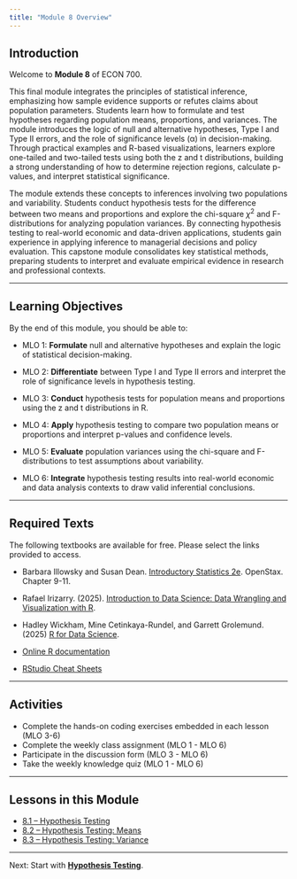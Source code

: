 ```yaml
---
title: "Module 8 Overview"
---
```


## Introduction

Welcome to **Module 8** of ECON 700.

This final module integrates the principles of statistical inference, emphasizing how sample evidence supports or refutes claims about population parameters. Students learn how to formulate and test hypotheses regarding population means, proportions, and variances. The module introduces the logic of null and alternative hypotheses, Type I and Type II errors, and the role of significance levels (α) in decision-making. Through practical examples and R-based visualizations, learners explore one-tailed and two-tailed tests using both the z and t distributions, building a strong understanding of how to determine rejection regions, calculate p-values, and interpret statistical significance.

The module extends these concepts to inferences involving two populations and variability. Students conduct hypothesis tests for the difference between two means and proportions and explore the chi-square $\chi^2$ and F-distributions for analyzing population variances. By connecting hypothesis testing to real-world economic and data-driven applications, students gain experience in applying inference to managerial decisions and policy evaluation. This capstone module consolidates key statistical methods, preparing students to interpret and evaluate empirical evidence in research and professional contexts.

------------------------------------------------------------------------

## Learning Objectives

By the end of this module, you should be able to:

-   MLO 1: **Formulate** null and alternative hypotheses and explain the logic of statistical decision-making.

-   MLO 2: **Differentiate** between Type I and Type II errors and interpret the role of significance levels in hypothesis testing.

-   MLO 3: **Conduct** hypothesis tests for population means and proportions using the z and t distributions in R.

-   MLO 4: **Apply** hypothesis testing to compare two population means or proportions and interpret p-values and confidence levels.

-   MLO 5: **Evaluate** population variances using the chi-square and F-distributions to test assumptions about variability.

-   MLO 6: **Integrate** hypothesis testing results into real-world economic and data analysis contexts to draw valid inferential conclusions.

------------------------------------------------------------------------

## Required Texts

The following textbooks are available for free. Please select the links provided to access.

-   Barbara Illowsky and Susan Dean. [Introductory Statistics 2e](https://openstax.org/books/introductory-statistics-2e/pages/1-introduction). OpenStax. Chapter 9-11.

-   Rafael Irizarry. (2025). [Introduction to Data Science: Data Wrangling and Visualization with R](https://rafalab.dfci.harvard.edu/dsbook-part-1/).

-   Hadley Wickham, Mine Cetinkaya-Rundel, and Garrett Grolemund. (2025) [R for Data Science](https://r4ds.hadley.nz/).

-   [Online R documentation](https://cran.r-project.org/manuals.html)

-   [RStudio Cheat Sheets](https://posit.co/resources/cheatsheets/)

------------------------------------------------------------------------

## Activities

-   Complete the hands-on coding exercises embedded in each lesson (MLO 3-6)\
-   Complete the weekly class assignment (MLO 1 - MLO 6)\
-   Participate in the discussion form (MLO 3 - MLO 6)\
-   Take the weekly knowledge quiz (MLO 1 - MLO 6)\

------------------------------------------------------------------------

## Lessons in this Module

-   [8.1 – Hypothesis Testing](mod-8-1-hypothesis.qmd)
-   [8.2 – Hypothesis Testing: Means](mod-8-2-means.qmd)
-   [8.3 – Hypothesis Testing: Variance](mod-8-3-variance.qmd)

------------------------------------------------------------------------

Next: Start with [**Hypothesis Testing**](mod-8-1-hypothesis.qmd).
